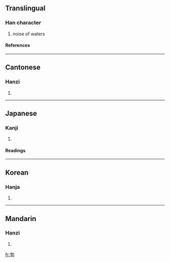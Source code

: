 ==Translingual==
===Han character===
{{Han char|rad=勹|as=05|sn=7|four=2742<sub>0</sub>|canj=心一火十 (PMFJ), X心一火十 (XPMFJ)}}
# noise of waters
====References====
{{Han ref|kx=0151.070|dkj=02515|dj=0340.130|hdz=10258.070|uh=5309|ud=21257|bh=CA71|bd=51825}}
----
==Cantonese==
===Hanzi===
{{yue-hanzi|jyut=|y=ping1}}
# {{defn|Cantonese}}
----
==Japanese==
===Kanji===
{{ja-kanji|grade=|rs=勹05}}
# {{defn|Japanese}} 
====Readings====
{{ja-readings|on=[[ひょう]] (hyō)|kun=}}
----
==Korean==
===Hanja===
{{ko-hanja|hangeul=평|rv=pyeong|mr=p'yŏng}}
# {{defn|Korean}}
----
==Mandarin==
===Hanzi===
{{cmn-hanzi|pin=[[pēng]] (peng1)|wg=p'eng<sup>1</sup>}}
# {{defn|Mandarin}}

[[fr:匉]]